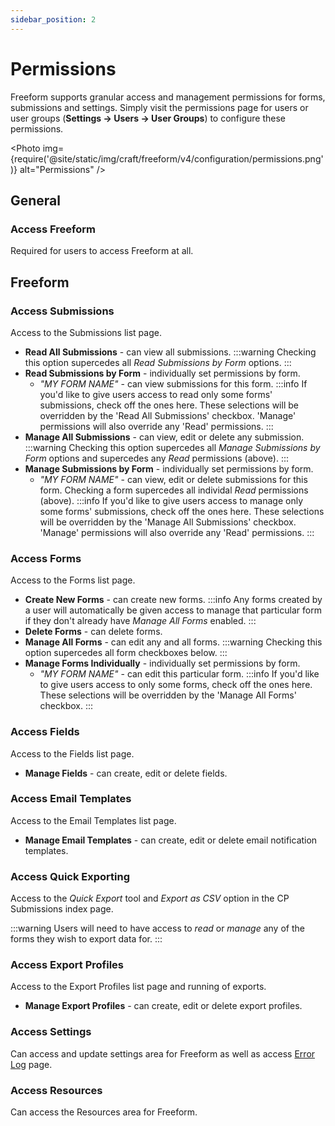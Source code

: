 ```yaml
---
sidebar_position: 2
---
```



# Permissions

Freeform supports granular access and management permissions for forms, submissions and settings. Simply visit the permissions page for users or user groups (**Settings → Users → User Groups**) to configure these permissions.

<Photo
  img={require('@site/static/img/craft/freeform/v4/configuration/permissions.png')}
  alt="Permissions"
/>

## General

### Access Freeform

Required for users to access Freeform at all.

## Freeform

### Access Submissions

Access to the Submissions list page.

- **Read All Submissions** - can view all submissions.
  :::warning
  Checking this option supercedes all _Read Submissions by Form_ options.
  :::
- **Read Submissions by Form** - individually set permissions by form.
  - _"MY FORM NAME"_ - can view submissions for this form.
    :::info
    If you'd like to give users access to read only some forms' submissions, check off the ones here. These selections will be overridden by the 'Read All Submissions' checkbox. 'Manage' permissions will also override any 'Read' permissions.
    :::
- **Manage All Submissions** - can view, edit or delete any submission.
  :::warning
  Checking this option supercedes all _Manage Submissions by Form_ options and supercedes any _Read_ permissions (above).
  :::
- **Manage Submissions by Form** - individually set permissions by form.
  - _"MY FORM NAME"_ - can view, edit or delete submissions for this form. Checking a form supercedes all individal _Read_ permissions (above).
    :::info
    If you'd like to give users access to manage only some forms' submissions, check off the ones here. These selections will be overridden by the 'Manage All Submissions' checkbox. 'Manage' permissions will also override any 'Read' permissions.
    :::

### Access Forms

Access to the Forms list page.

- **Create New Forms** - can create new forms.
  :::info
  Any forms created by a user will automatically be given access to manage that particular form if they don't already have _Manage All Forms_ enabled.
  :::
- **Delete Forms** - can delete forms.
- **Manage All Forms** - can edit any and all forms.
  :::warning
  Checking this option supercedes all form checkboxes below.
  :::
- **Manage Forms Individually** - individually set permissions by form.
  - _"MY FORM NAME"_ - can edit this particular form.
    :::info
    If you'd like to give users access to only some forms, check off the ones here. These selections will be overridden by the 'Manage All Forms' checkbox.
    :::

### Access Fields

Access to the Fields list page.

- **Manage Fields** - can create, edit or delete fields.

### Access Email Templates

Access to the Email Templates list page.

- **Manage Email Templates** - can create, edit or delete email notification templates.

### Access Quick Exporting

Access to the _Quick Export_ tool and _Export as CSV_ option in the CP Submissions index page.

:::warning
Users will need to have access to _read_ or _manage_ any of the forms they wish to export data for.
:::

### Access Export Profiles

Access to the Export Profiles list page and running of exports.

- **Manage Export Profiles** - can create, edit or delete export profiles.

### Access Settings

Can access and update settings area for Freeform as well as access [Error Log](./settings.mdx#error-log) page.

### Access Resources

Can access the Resources area for Freeform.
